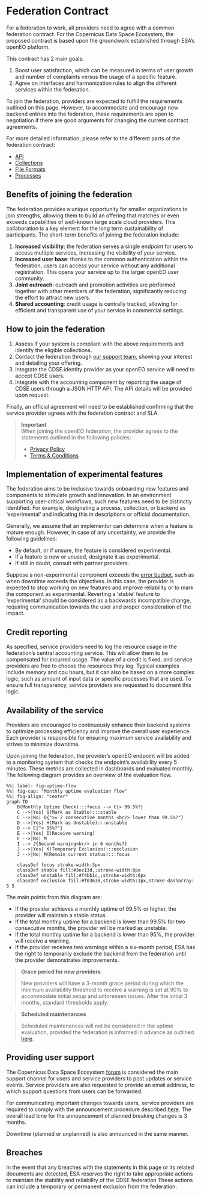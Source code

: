 # Federation Contract

For a federation to work, all providers need to agree with a common federation contract.
For the Copernicus Data Space Ecosystem, the proposed contract is based upon the groundwork established through ESA's openEO platform.

This contract has 2 main goals:

1. Boost user satisfaction, which can be measured in terms of user growth and number of complaints versus the usage of a specific feature.
2. Agree on interfaces and harmonization rules to align the different services within the federation.

To join the federation, providers are expected to fulfill the requirements outlined on this page.
However, to accommodate and encourage new backend entries into the federation, these requirements are open to negotiation if there are good arguments for changing the current contract agreements.

For more detailed information, please refer to the different parts of the federation contract:

- [API](./api.md)
- [Collections](./collections.md)
- [File Formats](./fileformats.md)
- [Processes](./processes.md)

## Benefits of joining the federation

The federation provides a unique opportunity for smaller organizations to join strengths, allowing them to build an offering that matches or even exceeds capabilities of well-known large scale cloud providers. 
This collaboration is a key element for the long term sustainability of participants. 
The short-term benefits of joining the federation include:

1. **Increased visibility**: the federation serves a single endpoint for users to access multiple services, increasing the visibility of your service.
2. **Increased user base**: thanks to the common authentication within the federation, users can access your service without any additional registration. This opens your service up to the larger openEO user community.
3. **Joint outreach**: outreach and promotion activities are performed together with other members of the federation, significantly reducing the effort to attract new users.
4. **Shared accounting**: credit usage is centrally tracked, allowing for efficient and transparent use of your service in commercial settings.

## How to join the federation

1. Assess if your system is compliant with the above requirements and identify the eligible collections. 
2. Contact the federation through [our support team](https://helpcenter.dataspace.copernicus.eu/hc/en-gb), showing your interest and detailing your offering.
3. Integrate the CDSE identity provider as your openEO service will need to accept CDSE users.
4. Integrate with the accounting component by reporting the usage of CDSE users through a JSON HTTP API. The API details will be provided upon request.

Finally, an official agreement will need to be established confirming that the service provider agrees with the federation contract and SLA.

> **Important**<br/>
> When joining the openEO federation, the provider agrees to the statements outlined in the following policies:
> 
> * [Privacy Policy](https://dataspace.copernicus.eu/openeofed-privacy-policy)
> * [Terms & Conditions](https://dataspace.copernicus.eu/openeofed-terms-and-conditions)

## Implementation of experimental features

The federation aims to be inclusive towards onboarding new features and components to stimulate growth and innovation.
In an environment supporting user-critical workflows, such new features need to be distinctly identified.
For example, designating a process, collection, or backend as 'experimental' and indicating this in descriptions or official documentation.

Generally, we assume that an implementor can determine when a feature is mature enough.
However, in case of any uncertainty, we provide the following guidelines:

- By default, or if unsure, the feature is considered experimental.
- If a feature is new or unused, designate it as experimental.
- If still in doubt, consult with partner providers.

Suppose a non-experimental component exceeds the [error budget](https://sre.google/workbook/implementing-slos/), such as when downtime exceeds the objectives.
In this case, the provider is expected to stop working on new features and improve reliability or to mark the component as experimental.
Reverting a 'stable' feature to 'experimental' should be considered as a backwards incompatible change, requiring communication towards the user and proper consideration of the impact.

## Credit reporting

As specified, service providers need to log the resource usage in the federation's central accounting service.
This will allow them to be compensated for incurred usage.
The value of a credit is fixed, and service providers are free to choose the resources they log.
Typical examples include memory and cpu hours, but it can also be based on a more complex logic, such as amount of input data or specific processes that are used.
To ensure full transparency, service providers are requested to document this logic.

## Availability of the service
Providers are encouraged to continuously enhance their backend systems to optimize processing efficiency and improve the overall user experience.
Each provider is responsible for ensuring maximum service availability and strives to minimize downtime.

Upon joining the federation, the provider's openEO endpoint will be added to a monitoring system that checks the endpoint's availability every 5 minutes.
These metrics are collected in dashboards and evaluated monthly.
The following diagram provides an overview of the evaluation flow.

```mermaid
%%| label: fig-uptime-flow
%%| fig-cap: "Monthly uptime evaluation flow"
%%| fig-align: "center"
graph TD
    B(Monthly Uptime Check):::focus --> C{> 99.5%?}
    C -->|Yes| G(Mark as Stable):::stable
    C -->|No| D{">= 2 consecutive months <br/> lower than 99.5%?"}
    D -->|Yes| H(Mark as Unstable):::unstable
    D --> E{"< 95%?"}
    E -->|Yes| I(Receive warning)
    E -->|No| M
    I --> J{Second warning<br/> in 6 months?}
    J -->|Yes| K(Temporary Exclusion):::exclusion
    J -->|No| M(Remain current status):::focus

    classDef focus stroke-width:3px
    classDef stable fill:#3ec13d,;stroke-width:0px
    classDef unstable fill:#f4bb1c,;stroke-width:0px
    classDef exclusion fill:#f03638,stroke-width:3px,stroke-dasharray: 5 5
```

The main points from this diagram are:

- If the provider achieves a monthly uptime of 99.5% or higher, the provider will maintain a stable status.
- If the total monthly uptime for a backend is lower than 99.5% for two consecutive months, the provider will be marked as unstable.
- If the total monthly uptime for a backend is lower than 95%, the provider will receive a warning.
- If the provider receives two warnings within a six-month period, ESA has the right to temporarily exclude the backend from the federation until the provider demonstrates improvements.

> **Grace period for new providers**
> 
> New providers will have a 3-month grace period during which the minimum availability threshold to receive a warning is set at 90% to accommodate initial setup and unforeseen issues.
> After the initial 3 months, standard thresholds apply.

> **Scheduled maintenances**
>
> Scheduled maintenances will not be considered in the uptime evaluation, provided the federation is informed in advance as outlined [here](../openeo_federation.md#openeoannounce).

## Providing user support

The Copernicus Data Space Ecosystem [forum](https://forum.dataspace.copernicus.eu/) is considered the main support channel for users and service providers to post updates or service events.
Service providers are also requested to provide an email address, to which support questions from users can be forwarded.

For communicating important changes towards users, service providers are required to comply with the announcement procedure described [here](../openeo_federation.md#openeoannounce).
The overall lead time for the announcement of planned breaking changes is 3 months.

Downtime (planned or unplanned) is also announced in the same manner.

## Breaches

In the event that any breaches with the statements in this page or its related documents are detected, ESA reserves the right to take appropriate actions to maintain the stability and reliability of the CDSE federation
These actions can include a temporary or permanent exclusion from the federation.

